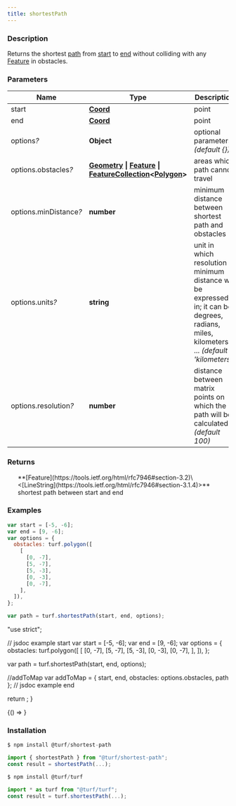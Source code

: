 ```yaml
---
title: shortestPath
---
```



### Description

Returns the shortest [path](https://tools.ietf.org/html/rfc7946#section-3.1.4) from [start](https://tools.ietf.org/html/rfc7946#section-3.1.2) to [end](https://tools.ietf.org/html/rfc7946#section-3.1.2) without colliding with
any [Feature](https://tools.ietf.org/html/rfc7946#section-3.2) in obstacles.

### Parameters

| Name                        | Type                                                                                                                                                                                                                                                                 | Description                                                                                                                                   |
| --------------------------- | -------------------------------------------------------------------------------------------------------------------------------------------------------------------------------------------------------------------------------------------------------------------- | --------------------------------------------------------------------------------------------------------------------------------------------- |
| start                       | **[Coord](https://tools.ietf.org/html/rfc7946#section-3.1.1)**                                                                                                                                                                                                       | point                                                                                                                                         |
| end                         | **[Coord](https://tools.ietf.org/html/rfc7946#section-3.1.1)**                                                                                                                                                                                                       | point                                                                                                                                         |
| options<i>?</i>             | **Object**                                                                                                                                                                                                                                                           | optional parameters _(default \{})_                                                                                                           |
| options.obstacles<i>?</i>   | **[Geometry](https://tools.ietf.org/html/rfc7946#section-3.1) \| [Feature](https://tools.ietf.org/html/rfc7946#section-3.2) \| [FeatureCollection](https://tools.ietf.org/html/rfc7946#section-3.3)\<[Polygon](https://tools.ietf.org/html/rfc7946#section-3.1.6)>** | areas which path cannot travel                                                                                                                |
| options.minDistance<i>?</i> | **number**                                                                                                                                                                                                                                                           | minimum distance between shortest path and obstacles                                                                                          |
| options.units<i>?</i>       | **string**                                                                                                                                                                                                                                                           | unit in which resolution & minimum distance will be expressed in; it can be degrees, radians, miles, kilometers, ... _(default 'kilometers')_ |
| options.resolution<i>?</i>  | **number**                                                                                                                                                                                                                                                           | distance between matrix points on which the path will be calculated _(default 100)_                                                           |

### Returns

<ul>
  **[Feature](https://tools.ietf.org/html/rfc7946#section-3.2)\<[LineString](https://tools.ietf.org/html/rfc7946#section-3.1.4)>** shortest path between start and end

</ul>

### Examples

```javascript
var start = [-5, -6];
var end = [9, -6];
var options = {
  obstacles: turf.polygon([
    [
      [0, -7],
      [5, -7],
      [5, -3],
      [0, -3],
      [0, -7],
    ],
  ]),
};

var path = turf.shortestPath(start, end, options);
```

  "use strict";

  // jsdoc example start
  var start = [-5, -6];
  var end = [9, -6];
  var options = {
    obstacles: turf.polygon([
      [
        [0, -7],
        [5, -7],
        [5, -3],
        [0, -3],
        [0, -7],
      ],
    ]),
  };

  var path = turf.shortestPath(start, end, options);

  //addToMap
  var addToMap = { start, end, obstacles: options.obstacles, path };
  // jsdoc example end

  return <ExampleMap addToMap={addToMap} />;
}

<!-- prettier-ignore -->
<BrowserOnly>{() => <Map0 />}</BrowserOnly>

### Installation

```javascript
$ npm install @turf/shortest-path

import { shortestPath } from "@turf/shortest-path";
const result = shortestPath(...);
```

```javascript
$ npm install @turf/turf

import * as turf from "@turf/turf";
const result = turf.shortestPath(...);
```
